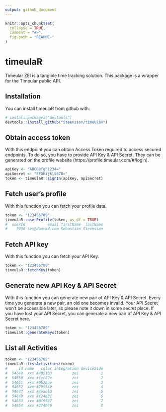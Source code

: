 ```yaml
---
output: github_document
---
```



```r
knitr::opts_chunk$set(
  collapse = TRUE,
  comment = "#>",
  fig.path = "README-"
)
```

# timeulaR

Timeular ZEI is a tangible time tracking solution. This package is a wrapper for the Timeular public API.

## Installation

You can install timeulaR from github with:

```r
# install.packages("devtools")
devtools::install_github("Steensson/timeulaR")
```


## Obtain access token

With this endpoint you can obtain Access Token required to access secured endpoints.
To do so, you have to provide API Key & API Secret.
They can be generated on the profile website (https://profile.timeular.com/#/login).

```r
apiKey <- "ABCDefgh1234="
apiSecret <- "EFGHijkl5678="
token <- timeulaR::signIn(apiKey, apiSecret)
```


## Fetch user's profile

With this function you can fetch your profile data.

```r
token <- "123456789"
timeulaR::userProfile(token, as_df = TRUE)
#  userId          email firstName  lastName
#    7030 ses@damvad.com Sebastian Steenssøn
```


## Fetch API key

With this function you can fetch your API Key.

```r
token <- "123456789"
timeulaR::fetchKey(token)
```


## Generate new API Key & API Secret

With this function you can generate new pair of API Key & API Secret.
Every time you generate a new pair, an old one becomes invalid.
Your API Secret won’t be accessible later, so please note it down in some secret place.
If you have lost your API Secret, you can generate a new pair of API Key & API Secret here.

```r
token <- "123456789"
timeulaR::generateKeys(token)
```


## List all Activities

```r
token <- "123456789"
timeulaR::listActivities(token)
#     id name   color integration deviceSide
#  54649  xxx #4051b3         zei          1
#  54650  xxx #fec22e         zei          2
#  54651  xxx #9b2bae         zei          3
#  54652  xxx #795549         zei          4
#  54647  xxx #4eae53         zei          5
#  54648  xxx #f2483f         zei          6
#  54653  xxx #0f9587         zei          7
#  54654  xxx #374046         zei          8
```

